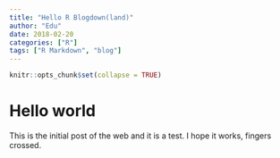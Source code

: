```yaml
---
title: "Hello R Blogdown(land)"
author: "Edu"
date: 2018-02-20
categories: ["R"]
tags: ["R Markdown", "blog"]
---
```


```r
knitr::opts_chunk$set(collapse = TRUE)
```

# Hello world

This is the initial post of the web and it is a test. I hope it works, fingers crossed. 